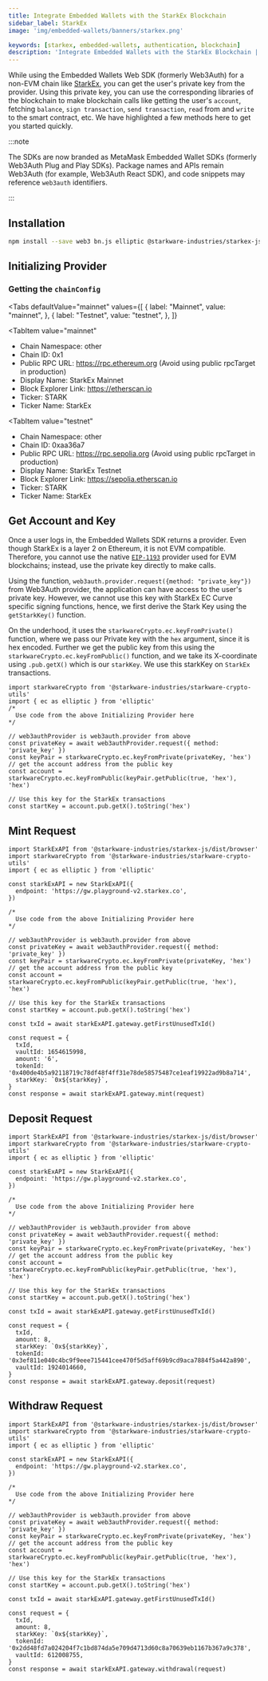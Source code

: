 ```yaml
---
title: Integrate Embedded Wallets with the StarkEx Blockchain
sidebar_label: StarkEx
image: 'img/embedded-wallets/banners/starkex.png'

keywords: [starkex, embedded-wallets, authentication, blockchain]
description: 'Integrate Embedded Wallets with the StarkEx Blockchain | Embedded Wallets'
---
```



While using the Embedded Wallets Web SDK (formerly Web3Auth) for a non-EVM chain like [StarkEx](https://starkware.co/starkex/), you can get the user's private key from the provider. Using this private key, you can use the corresponding libraries of the blockchain to make blockchain calls like getting the user's `account`, fetching `balance`, `sign transaction`, `send transaction`, `read` from and `write` to the smart contract, etc. We have highlighted a few methods here to get you started quickly.

:::note

The SDKs are now branded as MetaMask Embedded Wallet SDKs (formerly Web3Auth Plug and Play SDKs). Package names and APIs remain Web3Auth (for example, Web3Auth React SDK), and code snippets may reference `web3auth` identifiers.

:::

## Installation

```bash npm2yarn
npm install --save web3 bn.js elliptic @starkware-industries/starkex-js @starkware-industries/starkware-crypto-utils
```

## Initializing Provider

### Getting the `chainConfig`

<Tabs
 defaultValue="mainnet"
  values={[
    { label: "Mainnet", value: "mainnet", },
    { label: "Testnet", value: "testnet", },
  ]}
>
<TabItem
  value="mainnet"
>

- Chain Namespace: other
- Chain ID: 0x1
- Public RPC URL: https://rpc.ethereum.org (Avoid using public rpcTarget in production)
- Display Name: StarkEx Mainnet
- Block Explorer Link: https://etherscan.io
- Ticker: STARK
- Ticker Name: StarkEx

</TabItem>

<TabItem
  value="testnet"
>

- Chain Namespace: other
- Chain ID: 0xaa36a7
- Public RPC URL: https://rpc.sepolia.org (Avoid using public rpcTarget in production)
- Display Name: StarkEx Testnet
- Block Explorer Link: https://sepolia.etherscan.io
- Ticker: STARK
- Ticker Name: StarkEx

</TabItem>
</Tabs>

## Get Account and Key

Once a user logs in, the Embedded Wallets SDK returns a provider. Even though StarkEx is a layer 2 on Ethereum, it is not EVM compatible. Therefore, you cannot use the native [`EIP-1193`](https://eips.ethereum.org/EIPS/eip-1193) provider used for EVM blockchains; instead, use the private key directly to make calls.

Using the function, `web3auth.provider.request({method: "private_key"})` from Web3Auth provider, the application can have access to the user's private key. However, we cannot use this key with StarkEx EC Curve specific signing functions, hence, we first derive the Stark Key using the `getStarkKey()` function.

On the underhood, it uses the `starkwareCrypto.ec.keyFromPrivate()` function, where we pass our Private key with the `hex` argument, since it is hex encoded. Further we get the public key from this using the `starkwareCrypto.ec.keyFromPublic()` function, and we take its X-coordinate using `.pub.getX()` which is our `starkKey`. We use this starkKey on `StarkEx` transactions.

```tsx
import starkwareCrypto from '@starkware-industries/starkware-crypto-utils'
import { ec as elliptic } from 'elliptic'
/*
  Use code from the above Initializing Provider here
*/

// web3authProvider is web3auth.provider from above
const privateKey = await web3authProvider.request({ method: 'private_key' })
const keyPair = starkwareCrypto.ec.keyFromPrivate(privateKey, 'hex')
// get the account address from the public key
const account = starkwareCrypto.ec.keyFromPublic(keyPair.getPublic(true, 'hex'), 'hex')

// Use this key for the StarkEx transactions
const startKey = account.pub.getX().toString('hex')
```

## Mint Request

```tsx
import StarkExAPI from '@starkware-industries/starkex-js/dist/browser'
import starkwareCrypto from '@starkware-industries/starkware-crypto-utils'
import { ec as elliptic } from 'elliptic'

const starkExAPI = new StarkExAPI({
  endpoint: 'https://gw.playground-v2.starkex.co',
})

/*
  Use code from the above Initializing Provider here
*/

// web3authProvider is web3auth.provider from above
const privateKey = await web3authProvider.request({ method: 'private_key' })
const keyPair = starkwareCrypto.ec.keyFromPrivate(privateKey, 'hex')
// get the account address from the public key
const account = starkwareCrypto.ec.keyFromPublic(keyPair.getPublic(true, 'hex'), 'hex')

// Use this key for the StarkEx transactions
const startKey = account.pub.getX().toString('hex')

const txId = await starkExAPI.gateway.getFirstUnusedTxId()

const request = {
  txId,
  vaultId: 1654615998,
  amount: '6',
  tokenId: '0x400de4b5a92118719c78df48f4ff31e78de58575487ce1eaf19922ad9b8a714',
  starkKey: `0x${starkKey}`,
}
const response = await starkExAPI.gateway.mint(request)
```

## Deposit Request

```tsx
import StarkExAPI from '@starkware-industries/starkex-js/dist/browser'
import starkwareCrypto from '@starkware-industries/starkware-crypto-utils'
import { ec as elliptic } from 'elliptic'

const starkExAPI = new StarkExAPI({
  endpoint: 'https://gw.playground-v2.starkex.co',
})

/*
  Use code from the above Initializing Provider here
*/

// web3authProvider is web3auth.provider from above
const privateKey = await web3authProvider.request({ method: 'private_key' })
const keyPair = starkwareCrypto.ec.keyFromPrivate(privateKey, 'hex')
// get the account address from the public key
const account = starkwareCrypto.ec.keyFromPublic(keyPair.getPublic(true, 'hex'), 'hex')

// Use this key for the StarkEx transactions
const startKey = account.pub.getX().toString('hex')

const txId = await starkExAPI.gateway.getFirstUnusedTxId()

const request = {
  txId,
  amount: 8,
  starkKey: `0x${starkKey}`,
  tokenId: '0x3ef811e040c4bc9f9eee715441cee470f5d5aff69b9cd9aca7884f5a442a890',
  vaultId: 1924014660,
}
const response = await starkExAPI.gateway.deposit(request)
```

## Withdraw Request

```tsx
import StarkExAPI from '@starkware-industries/starkex-js/dist/browser'
import starkwareCrypto from '@starkware-industries/starkware-crypto-utils'
import { ec as elliptic } from 'elliptic'

const starkExAPI = new StarkExAPI({
  endpoint: 'https://gw.playground-v2.starkex.co',
})

/*
  Use code from the above Initializing Provider here
*/

// web3authProvider is web3auth.provider from above
const privateKey = await web3authProvider.request({ method: 'private_key' })
const keyPair = starkwareCrypto.ec.keyFromPrivate(privateKey, 'hex')
// get the account address from the public key
const account = starkwareCrypto.ec.keyFromPublic(keyPair.getPublic(true, 'hex'), 'hex')

// Use this key for the StarkEx transactions
const startKey = account.pub.getX().toString('hex')

const txId = await starkExAPI.gateway.getFirstUnusedTxId()

const request = {
  txId,
  amount: 8,
  starkKey: `0x${starkKey}`,
  tokenId: '0x2dd48fd7a024204f7c1bd874da5e709d4713d60c8a70639eb1167b367a9c378',
  vaultId: 612008755,
}
const response = await starkExAPI.gateway.withdrawal(request)
```
